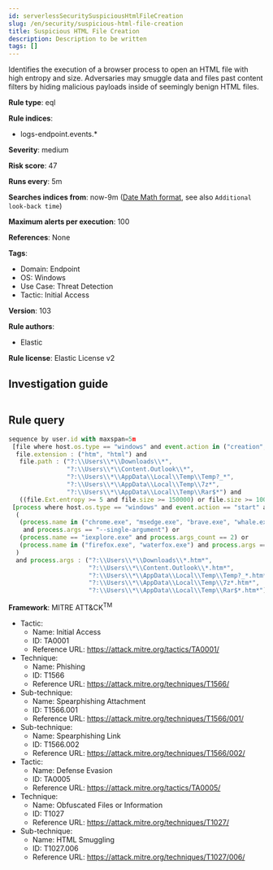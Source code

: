 ```yaml
---
id: serverlessSecuritySuspiciousHtmlFileCreation
slug: /en/security/suspicious-html-file-creation
title: Suspicious HTML File Creation
description: Description to be written
tags: []
---
```


<div id="suspicious-html-file-creation"></div>

Identifies the execution of a browser process to open an HTML file with high entropy and size. Adversaries may smuggle data and files past content filters by hiding malicious payloads inside of seemingly benign HTML files.

**Rule type**: eql

**Rule indices**: 

* logs-endpoint.events.*

**Severity**: medium

**Risk score**: 47

**Runs every**: 5m

**Searches indices from**: now-9m ([Date Math format](((ref))/common-options.html#date-math), see also <DocLink id="serverlessSecurityRulesUiCreate" section="set-the-rules-schedule">`Additional look-back time`</DocLink>)

**Maximum alerts per execution**: 100

**References**: None

**Tags**: 

* Domain: Endpoint
* OS: Windows
* Use Case: Threat Detection
* Tactic: Initial Access

**Version**: 103

**Rule authors**: 

* Elastic

**Rule license**: Elastic License v2

## Investigation guide

```markdown

```

## Rule query

```js
sequence by user.id with maxspan=5m
 [file where host.os.type == "windows" and event.action in ("creation", "rename") and
  file.extension : ("htm", "html") and
   file.path : ("?:\\Users\\*\\Downloads\\*",
                "?:\\Users\\*\\Content.Outlook\\*",
                "?:\\Users\\*\\AppData\\Local\\Temp\\Temp?_*",
                "?:\\Users\\*\\AppData\\Local\\Temp\\7z*",
                "?:\\Users\\*\\AppData\\Local\\Temp\\Rar$*") and
   ((file.Ext.entropy >= 5 and file.size >= 150000) or file.size >= 1000000)]
 [process where host.os.type == "windows" and event.action == "start" and
  (
   (process.name in ("chrome.exe", "msedge.exe", "brave.exe", "whale.exe", "browser.exe", "dragon.exe", "vivaldi.exe", "opera.exe")
    and process.args == "--single-argument") or
   (process.name == "iexplore.exe" and process.args_count == 2) or
   (process.name in ("firefox.exe", "waterfox.exe") and process.args == "-url")
  )
  and process.args : ("?:\\Users\\*\\Downloads\\*.htm*",
                      "?:\\Users\\*\\Content.Outlook\\*.htm*",
                      "?:\\Users\\*\\AppData\\Local\\Temp\\Temp?_*.htm*",
                      "?:\\Users\\*\\AppData\\Local\\Temp\\7z*.htm*",
                      "?:\\Users\\*\\AppData\\Local\\Temp\\Rar$*.htm*")]

```

**Framework**: MITRE ATT&CK<sup>TM</sup>

* Tactic:
    * Name: Initial Access
    * ID: TA0001
    * Reference URL: https://attack.mitre.org/tactics/TA0001/
* Technique:
    * Name: Phishing
    * ID: T1566
    * Reference URL: https://attack.mitre.org/techniques/T1566/
* Sub-technique:
    * Name: Spearphishing Attachment
    * ID: T1566.001
    * Reference URL: https://attack.mitre.org/techniques/T1566/001/
* Sub-technique:
    * Name: Spearphishing Link
    * ID: T1566.002
    * Reference URL: https://attack.mitre.org/techniques/T1566/002/
* Tactic:
    * Name: Defense Evasion
    * ID: TA0005
    * Reference URL: https://attack.mitre.org/tactics/TA0005/
* Technique:
    * Name: Obfuscated Files or Information
    * ID: T1027
    * Reference URL: https://attack.mitre.org/techniques/T1027/
* Sub-technique:
    * Name: HTML Smuggling
    * ID: T1027.006
    * Reference URL: https://attack.mitre.org/techniques/T1027/006/

